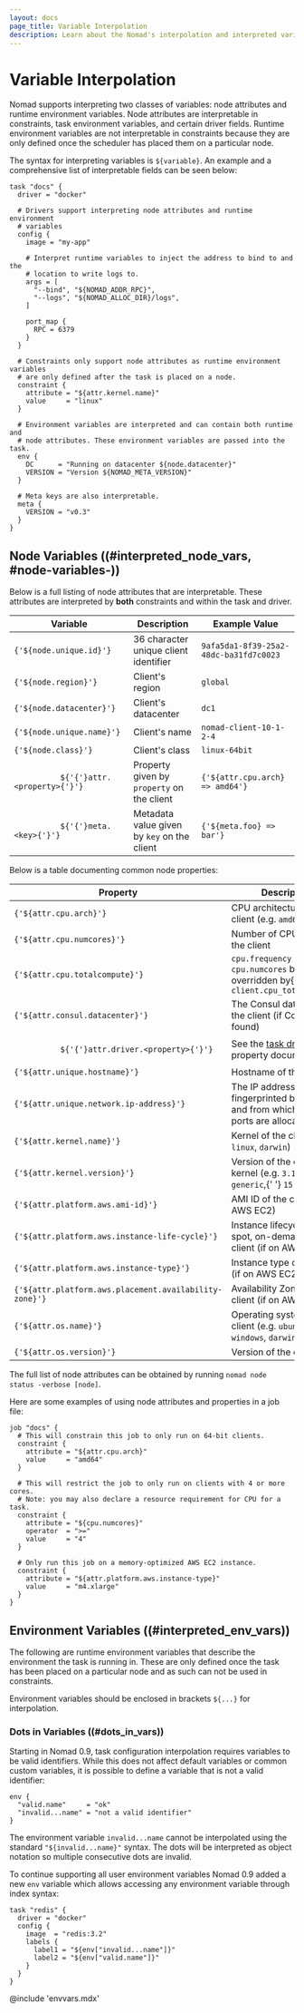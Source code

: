 ```yaml
---
layout: docs
page_title: Variable Interpolation
description: Learn about the Nomad's interpolation and interpreted variables.
---
```


# Variable Interpolation

Nomad supports interpreting two classes of variables: node attributes and
runtime environment variables. Node attributes are interpretable in constraints,
task environment variables, and certain driver fields. Runtime environment
variables are not interpretable in constraints because they are only defined
once the scheduler has placed them on a particular node.

The syntax for interpreting variables is `${variable}`. An example and a
comprehensive list of interpretable fields can be seen below:

```hcl
task "docs" {
  driver = "docker"

  # Drivers support interpreting node attributes and runtime environment
  # variables
  config {
    image = "my-app"

    # Interpret runtime variables to inject the address to bind to and the
    # location to write logs to.
    args = [
      "--bind", "${NOMAD_ADDR_RPC}",
      "--logs", "${NOMAD_ALLOC_DIR}/logs",
    ]

    port_map {
      RPC = 6379
    }
  }

  # Constraints only support node attributes as runtime environment variables
  # are only defined after the task is placed on a node.
  constraint {
    attribute = "${attr.kernel.name}"
    value     = "linux"
  }

  # Environment variables are interpreted and can contain both runtime and
  # node attributes. These environment variables are passed into the task.
  env {
    DC      = "Running on datacenter ${node.datacenter}"
    VERSION = "Version ${NOMAD_META_VERSION}"
  }

  # Meta keys are also interpretable.
  meta {
    VERSION = "v0.3"
  }
}
```

## Node Variables ((#interpreted_node_vars, #node-variables-))

Below is a full listing of node attributes that are interpretable. These
attributes are interpreted by **both** constraints and within the task and
driver.

<table>
  <thead>
    <tr>
      <th>Variable</th>
      <th>Description</th>
      <th>Example Value</th>
    </tr>
  </thead>
  <tbody>
    <tr>
      <td>
        <code>{'${node.unique.id}'}</code>
      </td>
      <td>36 character unique client identifier</td>
      <td>
        <code>9afa5da1-8f39-25a2-48dc-ba31fd7c0023</code>
      </td>
    </tr>
    <tr>
      <td>
        <code>{'${node.region}'}</code>
      </td>
      <td>Client's region</td>
      <td>
        <code>global</code>
      </td>
    </tr>
    <tr>
      <td>
        <code>{'${node.datacenter}'}</code>
      </td>
      <td>Client's datacenter</td>
      <td>
        <code>dc1</code>
      </td>
    </tr>
    <tr>
      <td>
        <code>{'${node.unique.name}'}</code>
      </td>
      <td>Client's name</td>
      <td>
        <code>nomad-client-10-1-2-4</code>
      </td>
    </tr>
    <tr>
      <td>
        <code>{'${node.class}'}</code>
      </td>
      <td>Client's class</td>
      <td>
        <code>linux-64bit</code>
      </td>
    </tr>
    <tr>
      <td>
        <code>
          ${'{'}attr.&lt;property&gt;{'}'}
        </code>
      </td>
      <td>
        Property given by <code>property</code> on the client
      </td>
      <td>
        <code>{'${attr.cpu.arch} => amd64'}</code>
      </td>
    </tr>
    <tr>
      <td>
        <code>
          ${'{'}meta.&lt;key&gt;{'}'}
        </code>
      </td>
      <td>
        Metadata value given by <code>key</code> on the client
      </td>
      <td>
        <code>{'${meta.foo} => bar'}</code>
      </td>
    </tr>
  </tbody>
</table>

Below is a table documenting common node properties:

<table>
  <thead>
    <tr>
      <th>Property</th>
      <th>Description</th>
    </tr>
  </thead>
  <tbody>
    <tr>
      <td>
        <code>{'${attr.cpu.arch}'}</code>
      </td>
      <td>
        CPU architecture of the client (e.g. <code>amd64</code>,{' '}
        <code>386</code>)
      </td>
    </tr>
    <tr>
      <td>
        <code>{'${attr.cpu.numcores}'}</code>
      </td>
      <td>Number of CPU cores on the client</td>
    </tr>
    <tr>
      <td>
        <code>{'${attr.cpu.totalcompute}'}</code>
      </td>
      <td>
        <code>cpu.frequency &times; cpu.numcores</code> but may be overridden by{' '}
        <code>client.cpu_total_compute</code>
      </td>
    </tr>
    <tr>
      <td>
        <code>{'${attr.consul.datacenter}'}</code>
      </td>
      <td>The Consul datacenter of the client (if Consul is found)</td>
    </tr>
    <tr>
      <td>
        <code>
          ${'{'}attr.driver.&lt;property&gt;{'}'}
        </code>
      </td>
      <td>
        See the <a href="/docs/drivers">task drivers</a> for property
        documentation
      </td>
    </tr>
    <tr>
      <td>
        <code>{'${attr.unique.hostname}'}</code>
      </td>
      <td>Hostname of the client</td>
    </tr>
    <tr>
      <td>
        <code>{'${attr.unique.network.ip-address}'}</code>
      </td>
      <td>
        The IP address fingerprinted by the client and from which task ports are
        allocated
      </td>
    </tr>
    <tr>
      <td>
        <code>{'${attr.kernel.name}'}</code>
      </td>
      <td>
        Kernel of the client (e.g. <code>linux</code>, <code>darwin</code>)
      </td>
    </tr>
    <tr>
      <td>
        <code>{'${attr.kernel.version}'}</code>
      </td>
      <td>
        Version of the client kernel (e.g. <code>3.19.0-25-generic</code>,{' '}
        <code>15.0.0</code>)
      </td>
    </tr>
    <tr>
      <td>
        <code>{'${attr.platform.aws.ami-id}'}</code>
      </td>
      <td>AMI ID of the client (if on AWS EC2)</td>
    </tr>
    <tr>
      <td>
        <code>{'${attr.platform.aws.instance-life-cycle}'}</code>
      </td>
      <td>Instance lifecycle (e.g. spot, on-demand) of the client (if on AWS EC2)</td>
    </tr>
    <tr>
      <td>
        <code>{'${attr.platform.aws.instance-type}'}</code>
      </td>
      <td>Instance type of the client (if on AWS EC2)</td>
    </tr>
    <tr>
      <td>
        <code>{'${attr.platform.aws.placement.availability-zone}'}</code>
      </td>
      <td>Availability Zone of the client (if on AWS EC2)</td>
    </tr>
    <tr>
      <td>
        <code>{'${attr.os.name}'}</code>
      </td>
      <td>
        Operating system of the client (e.g. <code>ubuntu</code>,{' '}
        <code>windows</code>, <code>darwin</code>)
      </td>
    </tr>
    <tr>
      <td>
        <code>{'${attr.os.version}'}</code>
      </td>
      <td>Version of the client OS</td>
    </tr>
  </tbody>
</table>

The full list of node attributes can be obtained by running `nomad node status -verbose [node]`.

Here are some examples of using node attributes and properties in a job file:

```hcl
job "docs" {
  # This will constrain this job to only run on 64-bit clients.
  constraint {
    attribute = "${attr.cpu.arch}"
    value     = "amd64"
  }

  # This will restrict the job to only run on clients with 4 or more cores.
  # Note: you may also declare a resource requirement for CPU for a task.
  constraint {
    attribute = "${cpu.numcores}"
    operator  = ">="
    value     = "4"
  }

  # Only run this job on a memory-optimized AWS EC2 instance.
  constraint {
    attribute = "${attr.platform.aws.instance-type}"
    value     = "m4.xlarge"
  }
}
```

## Environment Variables ((#interpreted_env_vars))

The following are runtime environment variables that describe the environment
the task is running in. These are only defined once the task has been placed on
a particular node and as such can not be used in constraints.

Environment variables should be enclosed in brackets `${...}` for
interpolation.

### Dots in Variables ((#dots_in_vars))

Starting in Nomad 0.9, task configuration interpolation requires variables to
be valid identifiers. While this does not affect default variables or common
custom variables, it is possible to define a variable that is not a valid
identifier:

```hcl
env {
  "valid.name"     = "ok"
  "invalid...name" = "not a valid identifier"
}
```

The environment variable `invalid...name` cannot be interpolated using the
standard `"${invalid...name}"` syntax. The dots will be interpreted as object
notation so multiple consecutive dots are invalid.

To continue supporting all user environment variables Nomad 0.9 added a new
`env` variable which allows accessing any environment variable through index
syntax:

```hcl
task "redis" {
  driver = "docker"
  config {
    image  = "redis:3.2"
    labels {
      label1 = "${env["invalid...name"]}"
      label2 = "${env["valid.name"]}"
    }
  }
}
```

@include 'envvars.mdx'
